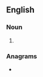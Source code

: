 ==English==

===Noun===
{{head|en|noun form}}

# {{plural of|en|raiment}}

===Anagrams===
* {{anagrams|en|a=aeimnrst|Reitmans|Tremains|antimers|antmires|artemins|instream|minarets|semirant|trimeans}}